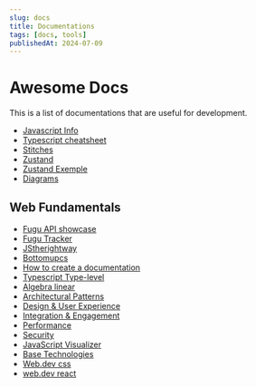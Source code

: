 ```yaml
---
slug: docs
title: Documentations
tags: [docs, tools]
publishedAt: 2024-07-09
---
```


# Awesome Docs

This is a list of documentations that are useful for development.

- [Javascript Info](https://javascript.info/)
- [Typescript cheatsheet](https://react-typescript-cheatsheet.netlify.app/docs/basic/getting-started/forms_and_events/)
- [Stitches](https://stitches.dev/docs/api)
- [Zustand](https://github.com/pmndrs/zustand)
- [Zustand Exemple](https://github.com/guizox/rides-frontend/blob/master/src/container/Login/index.tsx)
- [Diagrams](https://mermaid-js.github.io/mermaid/#/)

## Web Fundamentals

- [Fugu API showcase](https://developer.chrome.com/blog/fugu-showcase/)
- [Fugu Tracker](https://fugu-tracker.web.app/)
- [JStherightway](http://jstherightway.org/pt-br/)
- [Bottomupcs](https://www.bottomupcs.com/)
- [How to create a documentation](https://documentation.divio.com/)
- [Typescript Type-level](https://type-level-typescript.com/)
- [Algebra linear](https://graphicallinearalgebra.net/)
- [Architectural Patterns](https://developers.google.com/web/fundamentals/architecture/app-shell)
- [Design & User Experience](https://developers.google.com/web/fundamentals/design-and-ux/ux-basics)
- [Integration & Engagement](https://developers.google.com/web/fundamentals/app-install-banners)
- [Performance](https://developers.google.com/web/fundamentals/performance/why-performance-matters)
- [Security](https://developers.google.com/web/fundamentals/security)
- [JavaScript Visualizer](https://www.jsv9000.app/)
- [Base Technologies](https://developers.google.com/web/fundamentals/web-components)
- [Web.dev css](https://web.dev/learn/css/)
- [web.dev react](https://web.dev/react/)
